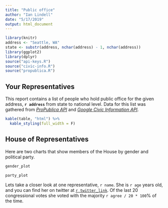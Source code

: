 ```yaml
---
title: "Public office"
author: "Ian Lindell"
date: "5/17/2019"
output: html_document
---
```


```r
library(knitr)
address <- "Seattle, WA"
state <- substr(address, nchar(address) - 1, nchar(address))
library(ggplot2)
library(dplyr)
source("api-keys.R")
source("civic-info.R")
source("propublica.R")
```

## Your Representatives
This report contains a list of people who hold public office for the given address, **`r address`** from state to national level. Data for this list was gathered from _[ProPublica API](https://projects.propublica.org/api-docs/congress-api/)_ and _[Google Civic Information API](https://developers.google.com/civic-information/)_.

```r
kable(table, "html") %>%
  kable_styling(full_width = F)
```

## House of Representatives

Here are two charts that show members of the House by gender and political party. 
```r
gender_plot
```

```r
party_plot
```

Lets take a closer look at one representative, `r name`. She is `r age` years old, and you can find her on twitter at [`r twitter_link`](https://twitter.com/RepDelBene). Of the last 20 congressional votes she voted with the majority `r agree / 20 * 100`% of the time.
